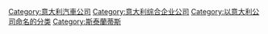 {{Commonscat|Fiat}}

[[Category:意大利汽車公司|Category:意大利汽車公司]]
[[Category:意大利综合企业公司|Category:意大利综合企业公司]]
[[Category:以意大利公司命名的分类|Category:以意大利公司命名的分类]]
[[Category:斯泰蘭蒂斯|Category:斯泰蘭蒂斯]]